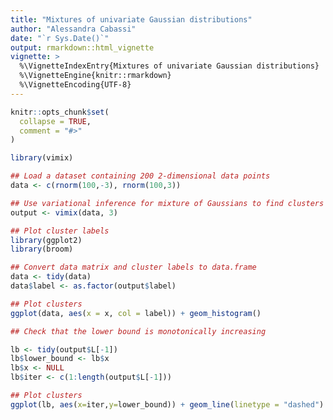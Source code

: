 ```yaml
---
title: "Mixtures of univariate Gaussian distributions"
author: "Alessandra Cabassi"
date: "`r Sys.Date()`"
output: rmarkdown::html_vignette
vignette: >
  %\VignetteIndexEntry{Mixtures of univariate Gaussian distributions}
  %\VignetteEngine{knitr::rmarkdown}
  %\VignetteEncoding{UTF-8}
---
```


```r
knitr::opts_chunk$set(
  collapse = TRUE,
  comment = "#>"
)
```


```r
library(vimix)

## Load a dataset containing 200 2-dimensional data points
data <- c(rnorm(100,-3), rnorm(100,3))

## Use variational inference for mixture of Gaussians to find clusters
output <- vimix(data, 3)
```

```r
## Plot cluster labels
library(ggplot2)
library(broom)

## Convert data matrix and cluster labels to data.frame
data <- tidy(data)
data$label <- as.factor(output$label)

## Plot clusters
ggplot(data, aes(x = x, col = label)) + geom_histogram()
```
```r
## Check that the lower bound is monotonically increasing

lb <- tidy(output$L[-1])
lb$lower_bound <- lb$x
lb$x <- NULL
lb$iter <- c(1:length(output$L[-1]))

## Plot clusters
ggplot(lb, aes(x=iter,y=lower_bound)) + geom_line(linetype = "dashed") + geom_point()
```
